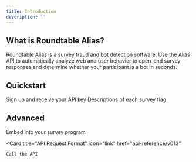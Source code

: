 ```yaml
---
title: Introduction
description: ''
---
```


## What is Roundtable Alias?

Roundtable Alias is a survey fraud and bot detection software. Use the Alias API to automatically analyze web and user behavior to open-end survey responses and determine whether your participant is a bot in seconds.

## Quickstart

<CardGroup cols={2}>
  <Card
    title="Account Setup"
    icon="key"
    href="account"
  >
    Sign up and receive your API key
  </Card>
  <Card
    title="Interpret Results"
    icon="scroll"
    href="interpret"
  >
    Descriptions of each survey flag
  </Card>
</CardGroup>

## Advanced

<CardGroup cols={2}>
  <Card
    title="Integration"
    icon="js"
    href="integration"
  >
    Embed into your survey program
  </Card>

  <Card
    title="API Request Format"
    icon="link"
    href="api-reference/v013"
  >
    Call the API
  </Card>

</CardGroup>

